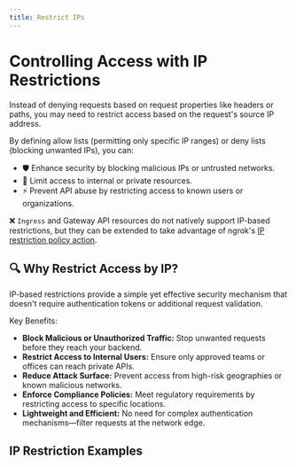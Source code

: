 ```yaml
---
title: Restrict IPs
---
```



# Controlling Access with IP Restrictions

Instead of denying requests based on request properties like headers or paths, you may need to restrict access based on the request's source IP address.

By defining allow lists (permitting only specific IP ranges) or deny lists (blocking unwanted IPs), you can:

- 🛡 Enhance security by blocking malicious IPs or untrusted networks.
- 🚀 Limit access to internal or private resources.
- ⚡ Prevent API abuse by restricting access to known users or organizations.

❌ `Ingress` and Gateway API resources do not natively support IP-based restrictions, but they can be extended to take advantage of ngrok's [IP restriction policy action](/traffic-policy/actions/restrict-ips/).

## 🔍 Why Restrict Access by IP?

IP-based restrictions provide a simple yet effective security mechanism that doesn't require authentication tokens or additional request validation.

Key Benefits:

- **Block Malicious or Unauthorized Traffic:** Stop unwanted requests before they reach your backend.
- **Restrict Access to Internal Users:** Ensure only approved teams or offices can reach private APIs.
- **Reduce Attack Surface:** Prevent access from high-risk geographies or known malicious networks.
- **Enforce Compliance Policies:** Meet regulatory requirements by restricting access to specific locations.
- **Lightweight and Efficient:** No need for complex authentication mechanisms—filter requests at the network edge.

## IP Restriction Examples

<!-- prettier-ignore-start -->
<Tabs groupId="kind" queryString="kind">
	<TabItem value="agent-endpoint" label="AgentEndpoint" default>
	</TabItem>
	<TabItem value="cloud-endpoint" label="CloudEndpoint">
  </TabItem>
	<TabItem value="ingress" label="Ingress">
  </TabItem>
	<TabItem value="gateway-api" label="Gateway API">
  </TabItem>
</Tabs>
<!-- prettier-ignore-end -->
